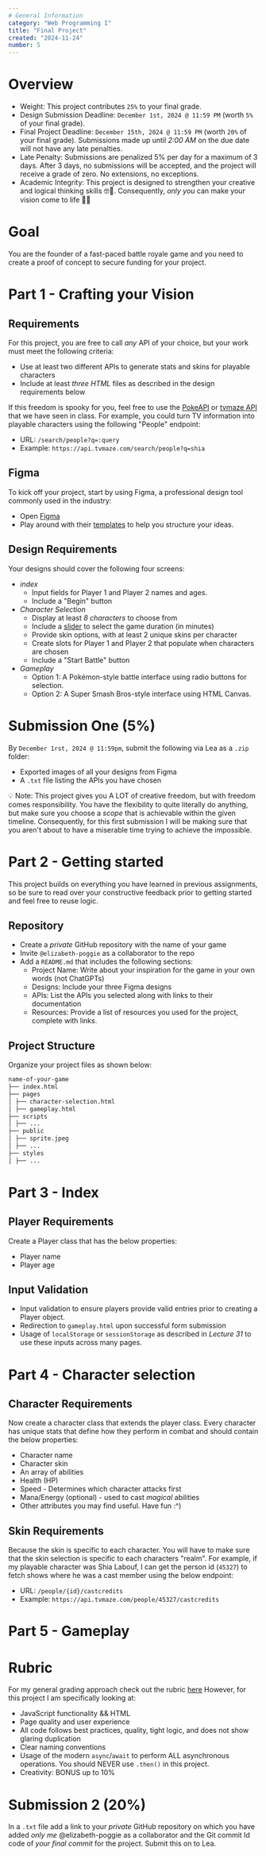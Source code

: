 ```yaml
---
# General Information
category: "Web Programming I"
title: "Final Project"
created: "2024-11-24"
number: 5
---
```


# Overview

- Weight: This project contributes `25%` to your final grade.
- Design Submission Deadline: `December 1st, 2024 @ 11:59 PM` (worth `5%` of your final grade).
- Final Project Deadline: `December 15th, 2024 @ 11:59 PM` (worth `20%` of your final grade). Submissions made up until _2:00 AM_ on the due date will not have any late penalties.
- Late Penalty: Submissions are penalized 5% per day for a maximum of 3 days. After 3 days, no submissions will be accepted, and the project will receive a grade of zero. No extensions, no exceptions.
- Academic Integrity: This project is designed to strengthen your creative and logical thinking skills 🤓🎨. Consequently, _only you_ can make your vision come to life 💅✨

# Goal

You are the founder of a fast-paced battle royale game and you need to create a proof of concept to secure funding for your project.

# Part 1 - Crafting your Vision

## Requirements

For this project, you are free to call _any_ API of your choice, but your work must meet the following criteria:

- Use at least two different APIs to generate stats and skins for playable characters
- Include at least _three HTML_ files as described in the design requirements below

If this freedom is spooky for you, feel free to use the [PokeAPI](https://pokeapi.co/) or [tvmaze API](https://www.tvmaze.com/api) that we have seen in class. For example, you could turn TV information into playable characters using the following "People" endpoint:

- URL: `/search/people?q=:query`
- Example: `https://api.tvmaze.com/search/people?q=shia`

## Figma

To kick off your project, start by using Figma, a professional design tool commonly used in the industry:

- Open [Figma](https://www.figma.com/)
- Play around with their [templates](https://www.figma.com/templates/web-design-inspiration/) to help you structure your ideas.

## Design Requirements

Your designs should cover the following four screens:

- _index_
  - Input fields for Player 1 and Player 2 names and ages.
  - Include a "Begin" button
- _Character Selection_
  - Display at least _8 characters_ to choose from
  - Include a [slider](https://www.w3schools.com/howto/howto_js_rangeslider.asp) to select the game duration (in minutes)
  - Provide skin options, with at least 2 unique skins per character
  - Create slots for Player 1 and Player 2 that populate when characters are chosen
  - Include a "Start Battle" button
- _Gameplay_
  - Option 1: A Pokémon-style battle interface using radio buttons for selection.
  - Option 2: A Super Smash Bros-style interface using HTML Canvas.

# Submission One (5%)

By `December 1rst, 2024 @ 11:59pm`, submit the following via Lea as a `.zip` folder:

- Exported images of all your designs from Figma
- A `.txt` file listing the APIs you have chosen

💡 Note: This project gives you A LOT of creative freedom, but with freedom comes responsibility. You have the flexibility to quite literally do anything, but make sure you choose a _scope_ that is achievable within the given timeline. Consequently, for this first submission I will be making sure that you aren't about to have a miserable time trying to achieve the impossible.

# Part 2 - Getting started

This project builds on everything you have learned in previous assignments, so be sure to read over your constructive feedback prior to getting started and feel free to reuse logic.

## Repository

- Create a _private_ GitHub repository with the name of your game
- Invite `@elizabeth-poggie` as a collaborator to the repo
- Add a `README.md` that includes the following sections:
  - Project Name: Write about your inspiration for the game in your own words (not ChatGPTs)
  - Designs: Include your three Figma designs
  - APIs: List the APIs you selected along with links to their documentation
  - Resources: Provide a list of resources you used for the project, complete with links.

## Project Structure

Organize your project files as shown below:

```md
name-of-your-game
├── index.html
├── pages
│ ├── character-selection.html
│ ├── gameplay.html
├── scripts
│ ├── ...
├── public
│ ├── sprite.jpeg
│ ├── ...
├── styles
│ ├── ...
```

# Part 3 - Index

## Player Requirements

Create a Player class that has the below properties:

- Player name
- Player age

## Input Validation

- Input validation to ensure players provide valid entries prior to creating a Player object.
- Redirection to `gameplay.html` upon successful form submission
- Usage of `localStorage` or `sessionStorage` as described in _Lecture 31_ to use these inputs across many pages.

# Part 4 - Character selection

## Character Requirements

Now create a character class that extends the player class. Every character has unique stats that define how they perform in combat and should contain the below properties:

- Character name
- Character skin
- An array of abilities
- Health (HP)
- Speed - Determines which character attacks first
- Mana/Energy (optional) - used to cast _magical_ abilities
- Other attributes you may find useful. Have fun :^)

## Skin Requirements

Because the skin is specific to each character. You will have to make sure that the skin selection is specific to each characters "realm". For example, if my playable character was Shia Labouf, I can get the person id (`45327`) to fetch shows where he was a cast member using the below endpoint:

- URL: `/people/{id}/castcredits`
- Example: `https://api.tvmaze.com/people/45327/castcredits`

# Part 5 - Gameplay

# Rubric

For my general grading approach check out the rubric [here](https://www.elizabethpoggie.com/notes/john-abbott-college/admin_rubric) However, for this project I am specifically looking at:

- JavaScript functionality && HTML
- Page quality and user experience
- All code follows best practices, quality, tight logic, and does not show glaring duplication
- Clear naming conventions
- Usage of the modern `async`/`await` to perform ALL asynchronous operations. You should NEVER use `.then()` in this project.
- Creativity: BONUS up to 10%

# Submission 2 (20%)

In a `.txt` file add a link to your _private_ GitHub repository on which you have added _only me_ @elizabeth-poggie as a collaborator and the Git commit Id code of _your final commit_ for the project. Submit this on to Lea.

